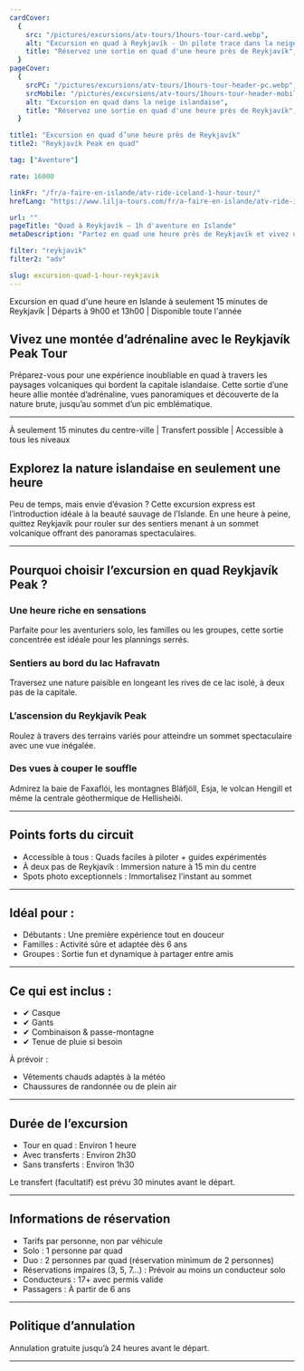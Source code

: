 ```yaml
---
cardCover:
  {
    src: "/pictures/excursions/atv-tours/1hours-tour-card.webp",
    alt: "Excursion en quad à Reykjavík - Un pilote trace dans la neige",
    title: "Réservez une sortie en quad d'une heure près de Reykjavík",
  }
pageCover:
  {
    srcPC: "/pictures/excursions/atv-tours/1hours-tour-header-pc.webp",
    srcMobile: "/pictures/excursions/atv-tours/1hours-tour-header-mobile.webp",
    alt: "Excursion en quad dans la neige islandaise",
    title: "Réservez une sortie en quad d'une heure près de Reykjavík",
  }

title1: "Excursion en quad d’une heure près de Reykjavík"
title2: "Reykjavík Peak en quad"

tag: ["Aventure"]

rate: 16000

linkFr: "/fr/a-faire-en-islande/atv-ride-iceland-1-hour-tour/"
hrefLang: "https://www.lilja-tours.com/fr/a-faire-en-islande/atv-ride-iceland-1-hour-tour/"

url: ""
pageTitle: "Quad à Reykjavík – 1h d'aventure en Islande"
metaDescription: "Partez en quad une heure près de Reykjavík et vivez une aventure inoubliable. Vue sur la baie de Faxaflói et les montagnes islandaises. Réservez maintenant !"

filter: "reykjavik"
filter2: "adv"

slug: excursion-quad-1-hour-reykjavik
---
```


Excursion en quad d'une heure en Islande à seulement 15 minutes de Reykjavík | Départs à 9h00 et 13h00 | Disponible toute l'année

## Vivez une montée d’adrénaline avec le Reykjavík Peak Tour

Préparez-vous pour une expérience inoubliable en quad à travers les paysages volcaniques qui bordent la capitale islandaise. Cette sortie d’une heure allie montée d’adrénaline, vues panoramiques et découverte de la nature brute, jusqu’au sommet d’un pic emblématique.

---

À seulement 15 minutes du centre-ville | Transfert possible | Accessible à tous les niveaux

## Explorez la nature islandaise en seulement une heure

Peu de temps, mais envie d’évasion ? Cette excursion express est l’introduction idéale à la beauté sauvage de l’Islande. En une heure à peine, quittez Reykjavík pour rouler sur des sentiers menant à un sommet volcanique offrant des panoramas spectaculaires.

---

## Pourquoi choisir l’excursion en quad Reykjavík Peak ?

### Une heure riche en sensations

Parfaite pour les aventuriers solo, les familles ou les groupes, cette sortie concentrée est idéale pour les plannings serrés.

### Sentiers au bord du lac Hafravatn

Traversez une nature paisible en longeant les rives de ce lac isolé, à deux pas de la capitale.

### L’ascension du Reykjavík Peak

Roulez à travers des terrains variés pour atteindre un sommet spectaculaire avec une vue inégalée.

### Des vues à couper le souffle

Admirez la baie de Faxaflói, les montagnes Bláfjöll, Esja, le volcan Hengill et même la centrale géothermique de Hellisheiði.

---

## Points forts du circuit

- Accessible à tous : Quads faciles à piloter + guides expérimentés
- À deux pas de Reykjavík : Immersion nature à 15 min du centre
- Spots photo exceptionnels : Immortalisez l’instant au sommet

---

## Idéal pour :

- Débutants : Une première expérience tout en douceur
- Familles : Activité sûre et adaptée dès 6 ans
- Groupes : Sortie fun et dynamique à partager entre amis

---

## Ce qui est inclus :

- ✔ Casque
- ✔ Gants
- ✔ Combinaison & passe-montagne
- ✔ Tenue de pluie si besoin

À prévoir :

- Vêtements chauds adaptés à la météo
- Chaussures de randonnée ou de plein air

---

## Durée de l’excursion

- Tour en quad : Environ 1 heure
- Avec transferts : Environ 2h30
- Sans transferts : Environ 1h30

Le transfert (facultatif) est prévu 30 minutes avant le départ.

---

## Informations de réservation

- Tarifs par personne, non par véhicule
- Solo : 1 personne par quad
- Duo : 2 personnes par quad (réservation minimum de 2 personnes)
- Réservations impaires (3, 5, 7...) : Prévoir au moins un conducteur solo
- Conducteurs : 17+ avec permis valide
- Passagers : À partir de 6 ans

---

## Politique d’annulation

Annulation gratuite jusqu’à 24 heures avant le départ.

---

<script
  type="text/javascript"
  src="https://widgets.bokun.io/assets/javascripts/apps/build/BokunWidgetsLoader.js?bookingChannelUUID=97236c68-b945-4a96-8587-660bdc4c45fd"
  async
></script>

<div
  class="bokunWidget"
  data-src="https://widgets.bokun.io/online-sales/97236c68-b945-4a96-8587-660bdc4c45fd/experience-calendar/86"
></div>
